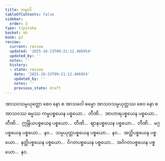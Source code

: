 ```yaml
---
title: ကမ္မာဒိ
tableOfContents: false
sidebar:
  order: 3
type: tipitaka
basket: ab
book: p2
review:
  current: review
  updated: '2025-10-23T09:21:12.406954'
  updated_by: ''
  notes: ''
  history:
  - state: review
    date: '2025-10-23T09:21:12.406954'
    updated_by: ''
    notes: ''
    previous_state: draft
---
```



<ReviewStatus review={frontmatter.review} showDetails={true} />

<HypothesisAnnotation frontmatter={frontmatter} />

<DynamicBreadcrumb />

<Division number="123" book="p2" e="ch" v="38" p="131">

<Paragraph number="1302" book="p2">
အာသဝသမ္ပယုတ္တော စေဝ နော စ အာသဝေါ ဓမ္မော အာသဝသမ္ပယုတ္တဿ စေဝ နော စ အာသဝဿ ဓမ္မဿ ကမ္မပစ္စယေန ပစ္စယော…  တီဏိ…  အာဟာရပစ္စယေန ပစ္စယော…  တီဏိ…  ဣန္ဒြိယပစ္စယေန ပစ္စယော…  တီဏိ…  ဈာနပစ္စယေန ပစ္စယော…  တီဏိ…  မဂ္ဂပစ္စယေန ပစ္စယော…  နဝ…  သမ္ပယုတ္တပစ္စယေန ပစ္စယော…  နဝ…  အတ္ထိပစ္စယေန ပစ္စယော…  နတ္ထိပစ္စယေန ပစ္စယော…  ဝိဂတပစ္စယေန ပစ္စယော…  အဝိဂတပစ္စယေန ပစ္စယော…  နဝ.
</Paragraph>
</Division>